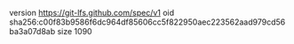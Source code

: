 version https://git-lfs.github.com/spec/v1
oid sha256:c00f83b9586f6dc964df85606cc5f822950aec223562aad979cd56ba3a07d8ab
size 1090
